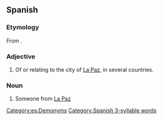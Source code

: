 ==Spanish==

===Etymology===
From {{af|es|paz|-eño}}.

===Adjective===
{{es-adj|f=paceña}}

# Of or relating to the city of [[La Paz]], in several countries.

===Noun===
{{es-noun|m|f=paceña}}

# Someone from [[La Paz]]

[[Category:es:Demonyms]]
[[Category:Spanish 3-syllable words]]